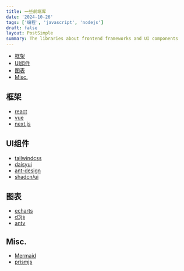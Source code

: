 ```yaml
---
title: 一些前端库
date: '2024-10-26'
tags: ['编程', 'javascript', 'nodejs']
draft: false
layout: PostSimple
summary: The libraries about frontend frameworks and UI components
---
```


- [框架](#框架)
- [UI组件](#ui组件)
- [图表](#图表)
- [Misc.](#misc)

## 框架

- [react](https://reactjs.org/)
- [vue](https://vuejs.org/)
- [next.js](https://nextjs.org/)

## UI组件

- [tailwindcss](https://tailwindcss.com/)
- [daisyui](https://daisyui.com/)
- [ant-design](https://ant.design/)
- [shadcn/ui](https://ui.shadcn.com/)

## 图表

- [echarts](https://echarts.apache.org/)
- [d3js](https://d3js.org/)
- [antv](https://antv.antgroup.com/)

## Misc.

- [Mermaid](https://mermaid.js.org/)
- [prismjs](https://prismjs.com/)
